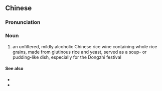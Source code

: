 {{also|酒酿}}
==Chinese==
{{zh-forms|s=酒酿}}
{{wikipedia|lang=zh}}

===Pronunciation===
{{zh-pron
|m=jiǔniàng
|c=zau2 joeng6
|h=pfs=chiú-ngiòng
|cat=n
}}

===Noun===
{{zh-noun}}

# an unfiltered, mildly alcoholic Chinese rice wine containing whole rice grains, made from glutinous rice and yeast, served as a soup- or pudding-like dish, especially for the Dongzhi festival

====See also====
* {{zh-l|醪糟}}
* {{zh-l|江米酒}}